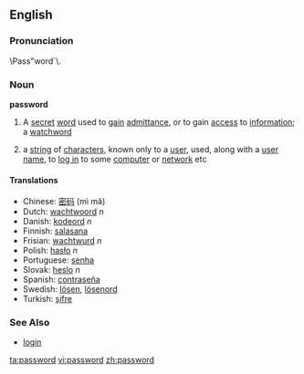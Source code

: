 ==English==
===Pronunciation===
\Pass"word`\.

===Noun===
{{wikipedia}}
'''password'''
# A [[secret]] [[word]] used to [[gain]] [[admittance]], or to gain [[access]] to [[information]]; a [[watchword]]
#{{computing}} a [[string]] of [[character]]s, known only to a [[user]], used, along with a [[user name]], to [[log in]] to some [[computer]] or [[network]] etc

====Translations====
*Chinese: [[密码]] (mì mǎ)
*Dutch: [[wachtwoord]] ''n''
*Danish: [[kodeord]] ''n''
*Finnish: [[salasana]]
*Frisian: [[wachtwurd]] ''n''
*Polish: [[hasło]] ''n''
*Portuguese: [[senha]]
*Slovak: [[heslo]] ''n''
*Spanish: [[contraseña]]
*Swedish: [[lösen]], [[lösenord]]
*Turkish: [[şifre]]

===See Also===
* [[login]]

[[ta:password]]
[[vi:password]]
[[zh:password]]